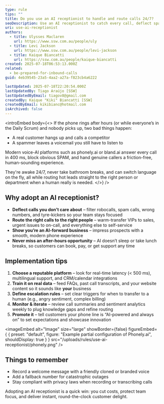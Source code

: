 ```yaml
---
type: rule
tips: ""
title: Do you use an AI receptionist to handle and route calls 24/7?
seoDescription: Use an AI receptionist to catch every call, deflect spam, and route customers to the right person 24/7.
uri: use-ai-receptionist
authors:
  - title: Ulysses Maclaren
    url: https://www.ssw.com.au/people/uly
  - title: Levi Jackson
    url: https://www.ssw.com.au/people/levi-jackson
  - title: Kaique Biancatti
    url: https://ssw.com.au/people/kaique-biancatti
created: 2025-07-18T06:53:13.000Z
related:
  - be-prepared-for-inbound-calls
guid: 4eb39545-23a5-4aa2-a27a-f823cb4a6222

lastUpdated: 2025-07-18T22:20:54.000Z
lastUpdatedBy: Tiago Araújo [SSW]
lastUpdatedByEmail: tiagov8@gmail.com
createdBy: Kaique "Kiki" Biancatti [SSW]
createdByEmail: kikibianc@hotmail.com
isArchived: false
---
```

<introEmbed
  body={<>
If the phone rings after hours (or while everyone’s in the Daily Scrum) and nobody picks up, two bad things happen:

* A real customer hangs up and calls a competitor
* A spammer leaves a voicemail you still have to listen to

Modern voice-AI platforms such as phonely.ai or bland.ai answer every call in 400 ms, block obvious SPAM, and hand genuine callers a friction-free, human-sounding experience.

They're awake 24/7, never take bathroom breaks, and can switch language on the fly, all while routing hot leads straight to the right person or department when a human really is needed.
  </>}
/>
## Why adopt an AI receptionist?

* **Deflect calls you don’t care about** – filter robocalls, spam calls, wrong numbers, and tyre-kickers so your team stays focused
* **Route the right calls to the right people** – warm-transfer VIPs to sales, urgent issues to on-call, and everything else to self-service
* **Show you’re an AI-forward business** – impress prospects with a smooth, modern phone experience
* **Never miss an after-hours opportunity** – AI doesn’t sleep or take lunch breaks, so customers can book, pay, or get support any time

## Implementation tips

1. **Choose a reputable platform** – look for real-time latency (< 500 ms), multilingual support, and CRM/calendar integrations
2. **Train it on real data** – feed FAQs, past call transcripts, and your website content so it sounds like **your** business
3. **Define escalation rules** – set clear triggers for when to transfer to a human (e.g., angry sentiment, complex billing)
4. **Monitor & iterate** – review call summaries and sentiment analytics weekly to plug knowledge gaps and refine routing
5. **Promote it** – tell customers your phone line is “AI-powered and always on” to set expectations and showcase innovation


<imageEmbed
  alt="Image"
  size="large"
  showBorder={false}
  figureEmbed={ {
    preset: "default",
    figure: "Example partial configuration of Phonely.ai",
    shouldDisplay: true
  } }
  src="/uploads/rules/use-ai-receptionist/phonely.png"
/>


## Things to remember

* Record a welcome message with a friendly cloned or branded voice
* Add a fallback number for catastrophic outages
* Stay compliant with privacy laws when recording or transcribing calls

Adopting an AI receptionist is a quick win: you cut costs, protect team focus, and deliver instant, round-the-clock customer delight.
